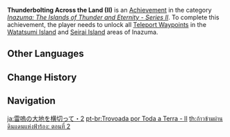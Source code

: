 {{Achievement Infobox
|title        = 
|id           = 80097
|order id     = 0097
|category     = Inazuma: The Islands of Thunder and Eternity - Series II
|description  = Unlock all [[Teleport Waypoints]] in the [[Watatsumi Island]] and [[Seirai Island]] areas of [[Inazuma]].
|requirements = 
|primogems    = 5
|tracking     = 
|topic        = Teleport Waypoints
}}
'''Thunderbolting Across the Land (II)''' is an [[Achievement]] in the category ''[[Inazuma: The Islands of Thunder and Eternity - Series II]]''. To complete this achievement, the player needs to unlock all [[Teleport Waypoints]] in the [[Watatsumi Island]] and [[Seirai Island]] areas of Inazuma.
<!--
==Trivia==

==Video Guides==
{{EVT
|video1   = 
|caption1 = 
}}
-->
==Other Languages==
{{Other Languages
|en      = Thunderbolting Across the Land (II)
|zhs     = 跨越雷鸣的大地・其二
|zhs_rm  = Kuàyuè Léimíng de Dàdì ・ Qí Èr
|zht     = 跨越雷鳴的大地・其二
|zht_rm  = Kuàyuè Léimíng de Dàdì ・ Qí Èr
|zh_tl   = Crossing the Thundering Land ・ Part Two
|ja      = 雷鳴の大地を横切って・2
|ja_rm   = Raimei no Daichi wo Yokogitte - Ni
|ja_tl   = Traversing Through the Land of Thunder - Two
|ko      = 뇌명이 가로지르는 땅・두 번째
|ko_rm   = Noemyeong-i Garojireuneun Ttang - Du Beonjjae
|ko_tl   = Thunder Crossing Land - Second
|es      = La tierra más allá del trueno (II)
|es_tl   = The Land Beyond the Thunder (I)
|fr      = Monde de tonnerre (2)
|fr_tl   = World of Thunder (2)
|ru      = Гром, пронёсшийся по земле II
|ru_tl   = Thunder Rushing Through the Land II
|th      = ก้าวข้ามผ่านดินแดนแห่งฟ้าร้อง: ตอนที่ 2
|th_rm   = 
|th_tl   = 
|vi      = Đại Lục Vượt Sấm II
|vi_tl   = 
|de      = Über die donnernde Erde II
|de_tl   = Across the Thundering Earth II
|id      = Petir Melintasi Bumi (II)
|id_tl   = Lightning Crosses Earth (II)
|pt      = Trovoada por Toda a Terra - II
|pt_tl   = 
|tr      = Esip Gürleyen Topraklar (II)
|tr_tl   = 
|it      = Veloce come un fulmine (II)
|it_tl   = 
}}

==Change History==
{{Change History|2.1}}
<!--
==References==
{{Reflist}}
-->
==Navigation==
{{Achievement Navbox|Inazuma: The Islands of Thunder and Eternity - Series II}}

[[ja:雷嗚の大地を横切って・2]]
[[pt-br:Trovoada por Toda a Terra - II]]
[[th:ก้าวข้ามผ่านดินแดนแห่งฟ้าร้อง: ตอนที่ 2]]